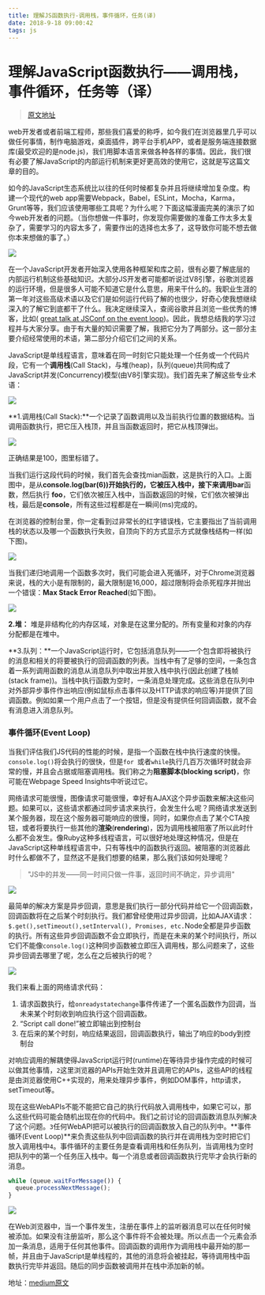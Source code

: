 ```yaml
---
title: 理解JS函数执行-调用栈，事件循环，任务(译)
date: 2018-9-18 09:00:42
tags: js
---
```


# 理解JavaScript函数执行——调用栈，事件循环，任务等（译）

> [原文地址](https://medium.com/@gaurav.pandvia/understanding-javascript-function-executions-tasks-event-loop-call-stack-more-part-1-5683dea1f5ec)

web开发者或者前端工程师，那些我们喜爱的称呼，如今我们在浏览器里几乎可以做任何事情，制作电脑游戏，桌面插件，跨平台手机APP，或者是服务端连接数据库(最受欢迎的是node.js)，我们用脚本语言来做各种各样的事情。因此，我们很有必要了解JavaScript的内部运行机制来更好更高效的使用它，这就是写这篇文章的目的。

如今的JavaScript生态系统比以往的任何时候都复杂并且将继续增加复杂度。构建一个现代的web app需要Webpack，Babel，ESLint，Mocha，Karma，Grunt等等，我们应该使用哪些工具呢？为什么呢？下面这幅漫画完美的演示了如今web开发者的问题。（当你想做一件事时，你发现你需要做的准备工作太多太复杂了，需要学习的内容太多了，需要作出的选择也太多了，这导致你可能不想去做你本来想做的事了。）

![](./理解JS函数执行-调用栈，事件循环，任务-译/1.png)

在一个JavaScript开发者开始深入使用各种框架和库之前，很有必要了解底层的内部运行机制这些基础知识。大部分JS开发者可能都听说过V8引擎，谷歌浏览器的运行环境，但是很多人可能不知道它是什么意思，用来干什么的。我职业生涯的第一年对这些高级术语以及它们是如何运行代码了解的也很少，好奇心使我想继续深入的了解它到底都干了什么。我决定继续深入，查阅谷歌并且浏览一些优秀的博客，比如( [great talk at JSConf on the event loop](https://www.youtube.com/watch?v=8aGhZQkoFbQ))。因此，我想总结我的学习过程并与大家分享。由于有大量的知识需要了解，我把它分为了两部分。这一部分主要介绍经常使用的术语，第二部分介绍它们之间的关系。

JavaScript是单线程语言，意味着在同一时刻它只能处理一个任务或一个代码片段，它有一个**调用栈**(Call Stack)，与堆(heap)，队列(queue)共同构成了JavaScript并发(Concurrency)模型(由V8引擎实现)。我们首先来了解这些专业术语：

![](./理解JS函数执行-调用栈，事件循环，任务-译/2.png)

**1.调用栈(Call Stack):**一个记录了函数调用以及当前执行位置的数据结构。当调用函数执行，把它压入栈顶，并且当函数返回时，把它从栈顶弹出。

![](./理解JS函数执行-调用栈，事件循环，任务-译/3.gif)

正确结果是100，图里标错了。

当我们运行这段代码的时候，我们首先会查找mian函数，这是执行的入口。上面图中，是从**console.log(bar(6))**开始执行的，它被压入栈中，接下来调用**bar**函数，然后执行 **foo**，它们依次被压入栈中，当函数返回的时候，它们依次被弹出栈，最后是**console**，所有这些过程都是在一瞬间(ms)完成的。

在浏览器的控制台里，你一定看到过非常长的红字错误栈，它主要指出了当前调用栈的状态以及哪一个函数执行失败，自顶向下的方式显示方式就像栈结构一样(如下图)。

![](./理解JS函数执行-调用栈，事件循环，任务-译/4.png)

当我们递归地调用一个函数多次时，我们可能会进入死循环，对于Chrome浏览器来说，栈的大小是有限制的，最大限制是16,000，超过限制将会杀死程序并抛出一个错误：**Max Stack Error Reached**(如下图)。

![](./理解JS函数执行-调用栈，事件循环，任务-译/5.png)

**2.堆：** 堆是非结构化的内存区域，对象是在这里分配的。所有变量和对象的内存分配都是在堆中。

**3.队列：**一个JavaScript运行时，它包括消息队列——一个包含即将被执行的消息和相关的将要被执行的回调函数的列表。当栈中有了足够的空间，一条包含着一系列调用函数的消息从消息队列中取出并放入栈中执行(因此创建了栈帧(stack frame))。当栈中执行函数为空时，一条消息处理完成。这些消息在队列中对外部异步事件作出响应(例如鼠标点击事件以及HTTP请求的响应等)并提供了回调函数。例如如果一个用户点击了一个按钮，但是没有提供任何回调函数，就不会有消息进入消息队列。

### 事件循环(Event Loop)

当我们评估我们JS代码的性能的时候，是指一个函数在栈中执行速度的快慢。`console.log()`将会执行的很快，但是`for `或者`while`执行几百万次循环时就会非常的慢，并且会占据或阻塞调用栈。我们称之为**阻塞脚本(blocking script)**，你可能在Webpage Speed Insights中听说过它。

网络请求可能很慢，图像请求可能很慢，幸好有AJAX这个异步函数来解决这些问题。如果可以，这些请求都通过同步请求来执行，会发生什么呢？网络请求发送到某个服务器，现在这个服务器可能响应的很慢，同时，如果你点击了某个CTA按钮，或者将要执行一些其他的**渲染**(**rendering**)，因为调用栈被阻塞了所以此时什么都不会发生。像Ruby这种多线程语言，可以很好地处理这种情况，但是在JavaScript这种单线程语言中，只有等栈中的函数执行返回。被阻塞的浏览器此时什么都做不了，显然这不是我们想要的结果，那么我们该如何处理呢？

> "JS中的并发——同一时间只做一件事，返回时间不确定，异步调用"

![](./理解JS函数执行-调用栈，事件循环，任务-译/6.png)

最简单的解决方案是异步回调，意思是我们执行一部分代码并给它一个回调函数，回调函数将在之后某个时刻执行。我们都曾经使用过异步回调，比如AJAX请求：`$.get(),setTimeout(),setInterval(), Promises, etc.`Node全都是异步函数的执行。所有这些异步回调函数不会立即执行，而是在未来的某个时间执行，所以它们不能像`console.log()`这种同步函数被立即压入调用栈，那么问题来了，这些异步回调去哪里了呢，怎么在之后被执行的呢？

![](./理解JS函数执行-调用栈，事件循环，任务-译/7.png)

我们来看上面的网络请求代码：

1. 请求函数执行，给`onreadystatechange`事件传递了一个匿名函数作为回调，当未来某个时刻收到响应执行这个回调函数。
2. “Script call done!”被立即输出到控制台
3. 在后来的某个时刻，响应结果返回，回调函数执行，输出了响应的body到控制台

对响应调用的解耦使得JavaScript运行时(runtime)在等待异步操作完成的时候可以做其他事情，`2`这里浏览器的APIs开始生效并且调用它的APIs，这些API的线程是由浏览器使用C++实现的，用来处理异步事件，例如DOM事件，http请求，setTimeout等。

现在这些WebAPIs不能不能把它自己的执行代码放入调用栈中，如果它可以，那么这些代码可能会随机出现在你的代码中。我们之前讨论的回调函数消息队列解决了这个问题。`3`任何WebAPI把可以被执行的回调函数放入自己的队列中。**事件循环(Event Loop)**来负责这些队列中回调函数的执行并在调用栈为空时把它们放入调用栈中`4`。事件循环的主要任务是查看调用栈和任务队列，当调用栈为空时把队列中的第一个任务压入栈中。每一个消息或者回调函数执行完毕才会执行新的消息。

```js
while (queue.waitForMessage()) {
  queue.processNextMessage();
}
```

![](./理解JS函数执行-调用栈，事件循环，任务-译/8.png)

在Web浏览器中，当一个事件发生，注册在事件上的监听器消息可以在任何时候被添加。如果没有注册监听，那么这个事件将不会被处理。所以点击一个元素会添加一条消息，适用于任何其他事件。回调函数的调用作为调用栈中最开始的那一帧，并且由于JavaScript是单线程的，其他的消息将会被挂起，等待调用栈中函数执行完毕并返回。随后的同步函数被调用并在栈中添加新的帧。

地址：[medium原文](https://medium.com/@gaurav.pandvia/understanding-javascript-function-executions-tasks-event-loop-call-stack-more-part-1-5683dea1f5ec) 
